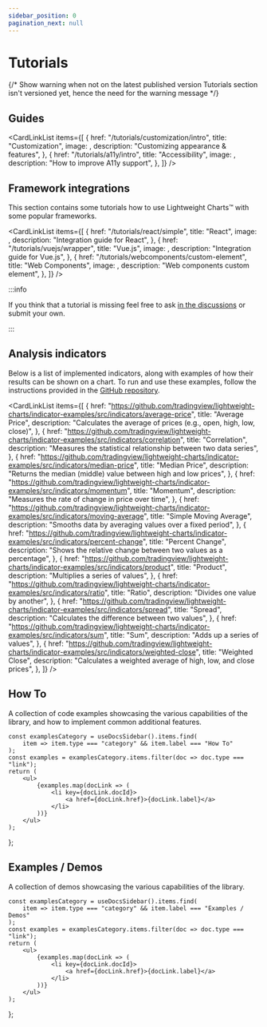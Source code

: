 ```yaml
---
sidebar_position: 0
pagination_next: null
---
```



# Tutorials


{/*
  Show warning when not on the latest published version
  Tutorials section isn't versioned yet, hence the need for the warning message
*/}

<VersionWarningAdmonition
	notCurrent="These tutorials are for the latest published version of Lightweight Charts."
	type="caution"
	displayVersionMessage
/>

## Guides

<CardLinkList
	items={[
		{
			href: "/tutorials/customization/intro",
			title: "Customization",
			image: <Shapes />,
			description: "Customizing appearance & features",
		},
		{
			href: "/tutorials/a11y/intro",
			title: "Accessibility",
			image: <A11y />,
			description: "How to improve A11y support",
		},
	]}
/>

## Framework integrations

This section contains some tutorials how to use Lightweight Charts™ with some popular frameworks.

<CardLinkList
	items={[
		{
			href: "/tutorials/react/simple",
			title: "React",
			image: <ReactLogo />,
			description: "Integration guide for React",
		},
		{
			href: "/tutorials/vuejs/wrapper",
			title: "Vue.js",
			image: <VuejsLogo />,
			description: "Integration guide for Vue.js",
		},
		{
			href: "/tutorials/webcomponents/custom-element",
			title: "Web Components",
			image: <WebComponentsLogo />,
			description: "Web components custom element",
		},
	]}
/>

:::info

If you think that a tutorial is missing feel free to ask [in the discussions](https://github.com/tradingview/lightweight-charts/discussions)
or submit your own.

:::

## Analysis indicators

Below is a list of implemented indicators, along with examples of how their results can be shown on a chart.
To run and use these examples, follow the instructions provided in the [GitHub repository](https://github.com/tradingview/lightweight-charts/indicator-examples).

<CardLinkList
	items={[
		{
			href: "https://github.com/tradingview/lightweight-charts/indicator-examples/src/indicators/average-price",
			title: "Average Price",
			description: "Calculates the average of prices (e.g., open, high, low, close)",
		},
		{
			href: "https://github.com/tradingview/lightweight-charts/indicator-examples/src/indicators/correlation",
			title: "Correlation",
			description: "Measures the statistical relationship between two data series",
		},
		{
			href: "https://github.com/tradingview/lightweight-charts/indicator-examples/src/indicators/median-price",
			title: "Median Price",
			description: "Returns the median (middle) value between high and low prices",
		},
		{
			href: "https://github.com/tradingview/lightweight-charts/indicator-examples/src/indicators/momentum",
			title: "Momentum",
			description: "Measures the rate of change in price over time",
		},
		{
			href: "https://github.com/tradingview/lightweight-charts/indicator-examples/src/indicators/moving-average",
			title: "Simple Moving Average",
			description: "Smooths data by averaging values over a fixed period",
		},
		{
			href: "https://github.com/tradingview/lightweight-charts/indicator-examples/src/indicators/percent-change",
			title: "Percent Change",
			description: "Shows the relative change between two values as a percentage",
		},
		{
			href: "https://github.com/tradingview/lightweight-charts/indicator-examples/src/indicators/product",
			title: "Product",
			description: "Multiplies a series of values",
		},
		{
			href: "https://github.com/tradingview/lightweight-charts/indicator-examples/src/indicators/ratio",
			title: "Ratio",
			description: "Divides one value by another",
		},
		{
			href: "https://github.com/tradingview/lightweight-charts/indicator-examples/src/indicators/spread",
			title: "Spread",
			description: "Calculates the difference between two values",
		},
		{
			href: "https://github.com/tradingview/lightweight-charts/indicator-examples/src/indicators/sum",
			title: "Sum",
			description: "Adds up a series of values",
		},
		{
			href: "https://github.com/tradingview/lightweight-charts/indicator-examples/src/indicators/weighted-close",
			title: "Weighted Close",
			description: "Calculates a weighted average of high, low, and close prices",
		},
	]}
/>

## How To

A collection of code examples showcasing the various capabilities of the library, and how to implement common additional features.

	const examplesCategory = useDocsSidebar().items.find(
		item => item.type === "category" && item.label === "How To"
	);
	const examples = examplesCategory.items.filter(doc => doc.type === "link");
	return (
		<ul>
			{examples.map(docLink => (
				<li key={docLink.docId}>
					<a href={docLink.href}>{docLink.label}</a>
				</li>
			))}
		</ul>
	);
};

<HowToList />

## Examples / Demos

A collection of demos showcasing the various capabilities of the library.

	const examplesCategory = useDocsSidebar().items.find(
		item => item.type === "category" && item.label === "Examples / Demos"
	);
	const examples = examplesCategory.items.filter(doc => doc.type === "link");
	return (
		<ul>
			{examples.map(docLink => (
				<li key={docLink.docId}>
					<a href={docLink.href}>{docLink.label}</a>
				</li>
			))}
		</ul>
	);
};

<ExamplesList />

